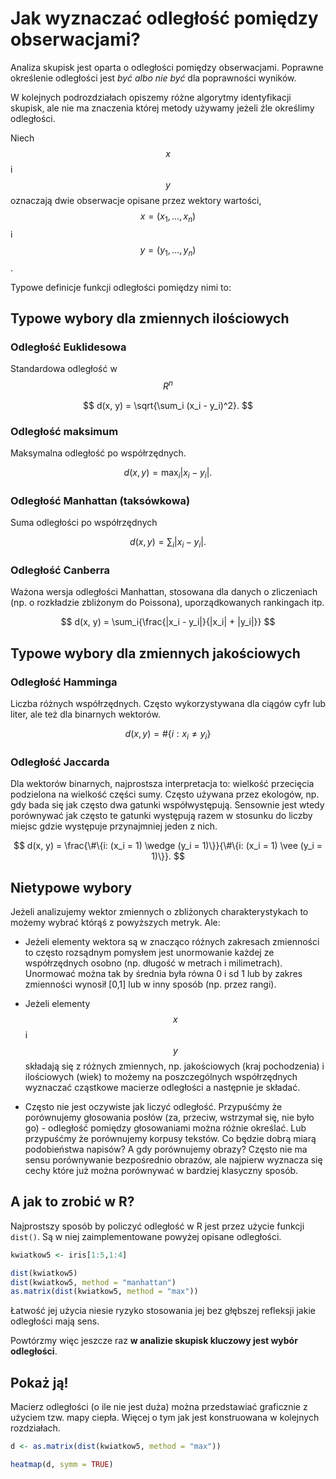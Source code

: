 # Jak wyznaczać odległość pomiędzy obserwacjami?

Analiza skupisk jest oparta o odległości pomiędzy obserwacjami. 
Poprawne określenie odległości jest *być albo nie być* dla poprawności wyników.

W kolejnych podrozdziałach opiszemy różne algorytmy identyfikacji skupisk, ale nie ma znaczenia której metody używamy jeżeli źle określimy odległości.

Niech $$x$$ i $$y$$ oznaczają dwie obserwacje opisane przez wektory wartości, $$x=(x_1, ..., x_n)$$ i $$y=(y_1, ..., y_n)$$.

Typowe definicje funkcji odległości pomiędzy nimi to:

## Typowe wybory dla zmiennych ilościowych

### Odległość Euklidesowa

Standardowa odległość w $$R^n$$

$$
d(x, y) = \sqrt{\sum_i (x_i - y_i)^2}.
$$

### Odległość maksimum

Maksymalna odległość po współrzędnych.

$$
d(x, y) = \max_i{|x_i - y_i|}.
$$

### Odległość Manhattan (taksówkowa)

Suma odległości po współrzędnych

$$
d(x, y) = \sum_i{|x_i - y_i|}.
$$

### Odległość Canberra

Ważona wersja odległości Manhattan, stosowana dla danych o zliczeniach (np. o rozkładzie zbliżonym do Poissona), uporządkowanych rankingach itp.

$$
d(x, y) = \sum_i{\frac{|x_i - y_i|}{|x_i| + |y_i|}}
$$

## Typowe wybory dla zmiennych jakościowych

### Odległość Hamminga

Liczba różnych współrzędnych. Często wykorzystywana dla ciągów cyfr lub liter, ale też dla binarnych wektorów.

$$
d(x, y) = \#\{i: x_i \neq y_i\}
$$

### Odległość Jaccarda

Dla wektorów binarnych, najprostsza interpretacja to: wielkość przecięcia podzielona na wielkość części sumy.
Często używana przez ekologów, np. gdy bada się jak często dwa gatunki współwystępują. Sensownie jest wtedy porównywać jak często te gatunki występują razem w stosunku do liczby miejsc gdzie występuje przynajmniej jeden z nich.

$$
d(x, y) = \frac{\#\{i: (x_i = 1) \wedge (y_i = 1)\}}{\#\{i: (x_i = 1) \vee (y_i = 1)\}}.
$$


## Nietypowe wybory

Jeżeli analizujemy wektor zmiennych o zbliżonych charakterystykach to możemy wybrać którąś z powyższych metryk.
Ale:

* Jeżeli elementy wektora są w znacząco różnych zakresach zmienności to często rozsądnym pomysłem jest unormowanie każdej ze współrzędnych osobno (np. długość w metrach i milimetrach). Unormować można tak by średnia była równa 0 i sd 1 lub by zakres zmienności wynosił [0,1] lub w inny sposób (np. przez rangi).

* Jeżeli elementy $$x$$ i $$y$$ składają się z różnych zmiennych, np. jakościowych (kraj pochodzenia) i ilościowych (wiek) to możemy na poszczególnych współrzędnych wyznaczać cząstkowe macierze odległości a następnie je składać.

* Często nie jest oczywiste jak liczyć odległość. Przypuśćmy że porównujemy głosowania posłów (za, przeciw, wstrzymał się, nie było go) - odległość pomiędzy głosowaniami można różnie określać. Lub przypuśćmy że porównujemy korpusy tekstów. Co będzie dobrą miarą podobieństwa napisów? A gdy porównujemy obrazy? Często nie ma sensu porównywanie bezpośrednio obrazów, ale najpierw wyznacza się cechy które już można porównywać w bardziej klasyczny sposób.


## A jak to zrobić w R?

Najprostszy sposób by policzyć odległość w R jest przez użycie funkcji `dist()`. Są w niej zaimplementowane powyżej opisane odległości.

```r
kwiatkow5 <- iris[1:5,1:4]

dist(kwiatkow5)
dist(kwiatkow5, method = "manhattan")
as.matrix(dist(kwiatkow5, method = "max"))
```

Łatwość jej użycia niesie ryzyko stosowania jej bez głębszej refleksji jakie odległości mają sens. 

Powtórzmy więc jeszcze raz **w analizie skupisk kluczowy jest wybór odległości**.

## Pokaż ją!

Macierz odległości (o ile nie jest duża) można przedstawiać graficznie z użyciem tzw. mapy ciepła. Więcej o tym jak jest konstruowana w kolejnych rozdziałach.

```r
d <- as.matrix(dist(kwiatkow5, method = "max"))

heatmap(d, symm = TRUE)
```


